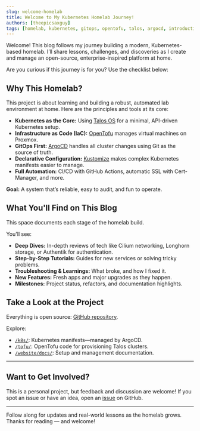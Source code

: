 ```yaml
---
slug: welcome-homelab
title: Welcome to My Kubernetes Homelab Journey!
authors: [theepicsaxguy]
tags: [homelab, kubernetes, gitops, opentofu, talos, argocd, introduction]
---
```


Welcome! This blog follows my journey building a modern, Kubernetes-based homelab. I’ll share lessons, challenges, and discoveries as I create and manage an open-source, enterprise-inspired platform at home.

Are you curious if this journey is for you? Use the checklist below:


## Why This Homelab?

This project is about learning and building a robust, automated lab environment at home. Here are the principles and tools at its core:

- **Kubernetes as the Core:** Using [Talos OS](https://www.talos.dev/) for a minimal, API-driven Kubernetes setup.
- **Infrastructure as Code (IaC):** [OpenTofu](https://opentofu.org/) manages virtual machines on Proxmox.
- **GitOps First:** [ArgoCD](https://argo-cd.readthedocs.io/en/stable/) handles all cluster changes using Git as the source of truth.
- **Declarative Configuration:** [Kustomize](https://kustomize.io/) makes complex Kubernetes manifests easier to manage.
- **Full Automation:** CI/CD with GitHub Actions, automatic SSL with Cert-Manager, and more.

**Goal:** A system that’s reliable, easy to audit, and fun to operate.

## What You'll Find on This Blog

This space documents each stage of the homelab build.

You'll see:
- **Deep Dives:** In-depth reviews of tech like Cilium networking, Longhorn storage, or Authentik for authentication.
- **Step-by-Step Tutorials:** Guides for new services or solving tricky problems.
- **Troubleshooting & Learnings:** What broke, and how I fixed it.
- **New Features:** Fresh apps and major upgrades as they happen.
- **Milestones:** Project status, refactors, and documentation highlights.

## Take a Look at the Project

Everything is open source: [GitHub repository](https://github.com/theepicsaxguy/homelab).

Explore:
- [`/k8s/`](https://github.com/theepicsaxguy/homelab/tree/main/k8s): Kubernetes manifests—managed by ArgoCD.
- [`/tofu/`](https://github.com/theepicsaxguy/homelab/tree/main/tofu): OpenTofu code for provisioning Talos clusters.
- [`/website/docs/`](https://github.com/theepicsaxguy/homelab/tree/main/website/docs): Setup and management documentation.

***

## Want to Get Involved?

This is a personal project, but feedback and discussion are welcome! If you spot an issue or have an idea, open an [issue](https://github.com/theepicsaxguy/homelab/issues) on GitHub.

***

Follow along for updates and real-world lessons as the homelab grows. Thanks for reading &mdash; and welcome!
